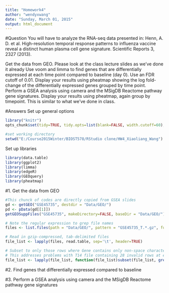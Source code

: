 ```yaml
---
title: "Homework4"
author: "wendyxwang"
date: "Sunday, March 01, 2015"
output: html_document
---
```


#Question
You will have to analyze the RNA-seq data presented in: Henn, A. D. et al. High-resolution temporal response patterns to influenza vaccine reveal a distinct human plasma cell gene signature. Scientific Reports 3, 2327 (2013).

Get the data from GEO. Please look at the class lecture slides as we've done it already
Use voom and limma to find genes that are differentially expressed at each time point compared to baseline (day 0). Use an FDR cutoff of 0.01. Display your results using pheatmap showing the log fold-change of the differentially expressed genes grouped by time point.
Perform a GSEA analysis using camera and the MSigDB Reactome pathway gene signatures. Display your results using pheatmap, again group by timepoint. This is similar to what we've done in class.

#Answers
Set up general options
```r
library("knitr")
opts_chunk$set(tidy=TRUE, tidy.opts=list(blank=FALSE, width.cutoff=60), cache=TRUE, messages=FALSE)

#set working directory
setwd("E:/Course2015Winter/BIOST578/RStudio clone/HW4_Xiaoliang_Wang")
```
Set up libraries
```r
library(data.table)
library(ggplot2)
library(limma)
library(edgeR)
library(GEOquery)
library(pheatmap)
```

#1. Get the data from GEO
```r
#This chunck of codes are directly copied from GSEA slides
gd <- getGEO("GSE45735", destdir = "Data/GEO/")
pd <- pData(gd[[1]])
getGEOSuppFiles("GSE45735", makeDirectory=FALSE, baseDir = "Data/GEO/")

# Note the regular expression to grep file names
files <- list.files(path = "Data/GEO/", pattern = "GSE45735_T.*.gz", full.names = TRUE)

# Read in gzip-compressed, tab-delimited files
file_list <- lapply(files, read.table, sep='\t', header=TRUE)

# Subset to only those rows where Gene contains only non-space characters
# This addresses problems with T14 file containing 28 invalid rows at end of file
file_list <- lapply(file_list, function(file_list)subset(file_list, grepl('^[^[:space:]]+$', Gene)))
```

#2. Find genes that differentially expressed compared to baseline

#3. Perform a GSEA analysis using camera and the MSigDB Reactome pathway gene signatures
